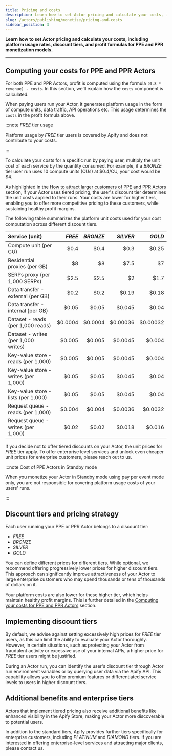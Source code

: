 ```yaml
---
title: Pricing and costs
description: Learn how to set Actor pricing and calculate your costs, including platform usage rates, discount tiers, and profit formulas for PPE and PPR monetization models.
slug: /actors/publishing/monetize/pricing-and-costs
sidebar_position: 3
---
```


**Learn how to set Actor pricing and calculate your costs, including platform usage rates, discount tiers, and profit formulas for PPE and PPR monetization models.**

---

## Computing your costs for PPE and PPR Actors

For both PPE and PPR Actors, profit is computed using the formula `(0.8 * revenue) - costs`. In this section, we'll explain how the `costs` component is calculated.

When paying users run your Actor, it generates platform usage in the form of compute units, data traffic, API operations etc. This usage determines the `costs` in the profit formula above.

:::note _FREE_ tier usage

Platform usage by _FREE_ tier users is covered by Apify and does not contribute to your costs.

:::

To calculate your costs for a specific run by paying user, multiply the unit cost of each service by the quantity consumed. For example, if a _BRONZE_ tier user run uses 10 compute units (CUs) at $0.4/CU, your cost would be $4.

As highlighted in the [How to attract larger customers of PPE and PPR Actors](#how-to-attract-larger-customers-of-ppe-and-ppr-actors) section, if your Actor uses tiered pricing, the user's discount tier determines the unit costs applied to their runs. Your costs are lower for higher tiers, enabling you to offer more competitive pricing to these customers, while sustaining healthy profit margins.

The following table summarizes the platform unit costs used for your cost computation  across different discount tiers.

| Service (unit)                        | _FREE_  | _BRONZE_ | _SILVER_ | _GOLD_  |
|:--------------------------------------|--------:|---------:|---------:|--------:|
| Compute unit (per CU)                 | $0.4    | $0.4     | $0.3     | $0.25   |
| Residential proxies (per GB)          | $8      | $8       | $7.5     | $7      |
| SERPs proxy (per 1,000 SERPs)         | $2.5    | $2.5     | $2       | $1.7    |
| Data transfer - external (per GB)     | $0.2    | $0.2     | $0.19    | $0.18   |
| Data transfer - internal (per GB)     | $0.05   | $0.05    | $0.045   | $0.04   |
| Dataset - reads (per 1,000 reads)     | $0.0004 | $0.0004  | $0.00036 | $0.00032|
| Dataset - writes (per 1,000 writes)   | $0.005  | $0.005   | $0.0045  | $0.004  |
| Key-value store - reads (per 1,000)   | $0.005  | $0.005   | $0.0045  | $0.004  |
| Key-value store - writes (per 1,000)  | $0.05   | $0.05    | $0.045   | $0.04   |
| Key-value store - lists (per 1,000)   | $0.05   | $0.05    | $0.045   | $0.04   |
| Request queue - reads (per 1,000)     | $0.004  | $0.004   | $0.0036  | $0.0032 |
| Request queue - writes (per 1,000)    | $0.02   | $0.02    | $0.018   | $0.016  |

If you decide not to offer tiered discounts on your Actor, the unit prices for _FREE_ tier apply. To offer enterprise level services and unlock even cheaper unit prices for enterprise customers, please reach out to us.

:::note Cost of PPE Actors in Standby mode

When you monetize your Actor in Standby mode using pay per event mode only, you are not responsible for covering platform usage costs of your users' runs.

:::

## Discount tiers and pricing strategy

Each user running your PPE or PPR Actor belongs to a discount tier:

- _FREE_
- _BRONZE_
- _SILVER_
- _GOLD_

You can define different prices for different tiers.
While optional, we recommend offering progressively lower prices for higher discount tiers. This approach can significantly improve attractiveness of your Actor to large enterprise customers who may spend thousands or tens of thousands of dollars on it.

Your platform costs are also lower for these higher tier, which helps maintain healthy profit margins. This is further detailed in the [Computing your costs for PPE and PPR Actors](#computing-your-costs-for-ppe-and-ppr-actors) section.

## Implementing discount tiers

By default, we advise against setting excessively high prices for _FREE_ tier users, as this can limit the ability to evaluate your Actor thoroughly. However, in certain situations, such as protecting your Actor from fraudulent activity or excessive use of your internal APIs, a higher price for _FREE_ tier users might be justified.

During an Actor run, you can identify the user's discount tier through Actor run environment variables or by querying user data via the Apify API. This capability allows you to offer premium features or differentiated service levels to users in higher discount tiers.

## Additional benefits and enterprise tiers

Actors that implement tiered pricing also receive additional benefits like enhanced visibility in the Apify Store, making your Actor more discoverable to potential users.

In addition to the standard tiers, Apify provides further tiers specifically for enterprise customers, including _PLATINUM_ and _DIAMOND_ tiers. If you are interested in offering enterprise-level services and attracting major clients, please contact us.

